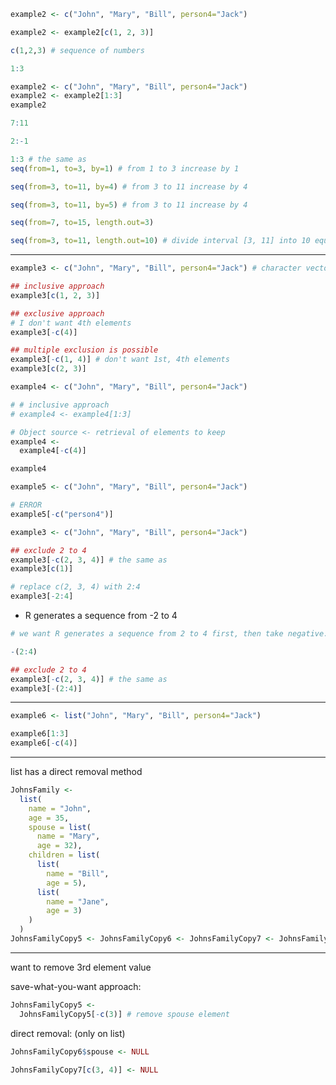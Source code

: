 
```r
example2 <- c("John", "Mary", "Bill", person4="Jack")
```


```r
example2 <- example2[c(1, 2, 3)]
```


```r
c(1,2,3) # sequence of numbers
```

```r
1:3
```

```r
example2 <- c("John", "Mary", "Bill", person4="Jack")
example2 <- example2[1:3]
example2
```

```r
7:11
```

```r
2:-1
```


```r
1:3 # the same as
seq(from=1, to=3, by=1) # from 1 to 3 increase by 1
```

```r
seq(from=3, to=11, by=4) # from 3 to 11 increase by 4

seq(from=3, to=11, by=5) # from 3 to 11 increase by 4
```

```r
seq(from=7, to=15, length.out=3)
```

```r
seq(from=3, to=11, length.out=10) # divide interval [3, 11] into 10 equal length cuts
```

***

```r
example3 <- c("John", "Mary", "Bill", person4="Jack") # character vector

## inclusive approach
example3[c(1, 2, 3)]

## exclusive approach
# I don't want 4th elements
example3[-c(4)]

## multiple exclusion is possible
example3[-c(1, 4)] # don't want 1st, 4th elements
example3[c(2, 3)]
```

```r
example4 <- c("John", "Mary", "Bill", person4="Jack")

# # inclusive approach
# example4 <- example4[1:3]

# Object source <- retrieval of elements to keep
example4 <-
  example4[-c(4)]

example4
```

```r
example5 <- c("John", "Mary", "Bill", person4="Jack")

# ERROR
example5[-c("person4")]
```



```r
example3 <- c("John", "Mary", "Bill", person4="Jack")
```

```r
## exclude 2 to 4
example3[-c(2, 3, 4)] # the same as 
example3[c(1)]
```

```r
# replace c(2, 3, 4) with 2:4
example3[-2:4]
```

  * R generates a sequence from -2 to 4
  
```r
# we want R generates a sequence from 2 to 4 first, then take negative.

-(2:4)
```

```r
## exclude 2 to 4
example3[-c(2, 3, 4)] # the same as 
example3[-(2:4)]
```

***

```r
example6 <- list("John", "Mary", "Bill", person4="Jack")
```

```r
example6[1:3]
example6[-c(4)]
```

***

list has a direct removal method

```r
JohnsFamily <-
  list(
    name = "John", 
    age = 35,
    spouse = list(
      name = "Mary", 
      age = 32),
    children = list(
      list(
        name = "Bill", 
        age = 5),
      list(
        name = "Jane", 
        age = 3)
    )
  )
JohnsFamilyCopy5 <- JohnsFamilyCopy6 <- JohnsFamilyCopy7 <- JohnsFamilyCopy8 <-  JohnsFamily
```

***
want to remove 3rd element value

save-what-you-want approach:
```r
JohnsFamilyCopy5 <- 
  JohnsFamilyCopy5[-c(3)] # remove spouse element
```

direct removal: (only on list)
```r
JohnsFamilyCopy6$spouse <- NULL
```

```r
JohnsFamilyCopy7[c(3, 4)] <- NULL
```





















